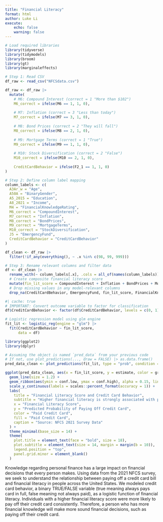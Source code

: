 ```yaml
---
title: "Financial Literacy"
format: html
author: Luke Li
execute:
    echo: false
    warning: false
---
```


```r
# Load required libraries
library(tidyverse)
library(tidymodels)
library(broom)
library(gt)
library(marginaleffects)

# Step 1: Read CSV
df_raw <- read_csv("NFCSdata.csv")

df_raw <- df_raw |>
  mutate(
    # M6: Compound Interest (correct = 1 "More than $102")
    M6_correct = ifelse(M6 == 1, 1, 0),
    
    # M7: Inflation (correct = 3 "Less than today") 
    M7_correct = ifelse(M7 == 3, 1, 0),
    
    # M8: Bond Prices (correct = 2 "They will fall")
    M8_correct = ifelse(M8 == 2, 1, 0),
    
    # M9: Mortgage Terms (correct = 1 "True")
    M9_correct = ifelse(M9 == 1, 1, 0),
    
    # M10: Stock Diversification (correct = 2 "False")
    M10_correct = ifelse(M10 == 2, 1, 0),
    
    CreditCardBehavior = ifelse(F2_1 == 1, 1, 0)
)

# Step 2: Define column label mapping
column_labels <- c(
  A3Ar_w = "Age",
  A50A = "BinaryGender",
  A5_2015 = "Education",
  A8_2021 = "Income",
  M4 = "FinancialKnowledgeRating",
  M6_correct = "CompoundInterest",
  M7_correct = "Inflation",
  M8_correct = "BondPrices",
  M9_correct = "MortgageTerms",
  M10_correct = "StockDiversification",
  J5 = "EmergencyFund",
  CreditCardBehavior = "CreditCardBehavior"
)

df_clean <- df_raw |>
  filter(!if_any(everything(), ~ .x %in% c(98, 99, 999)))

# Step 3: Rename relevant columns and filter data
df <- df_clean |>
  rename_with(~ column_labels[.x], .cols = all_of(names(column_labels))) |>
  # Create composite financial literacy score
  mutate(fin_lit_score = CompoundInterest + Inflation + BondPrices + MortgageTerms + StockDiversification) |>
  # Drop missing values in any model-relevant columns
  drop_na(CreditCardBehavior, EmergencyFund, fin_lit_score, FinancialKnowledgeRating, Age, BinaryGender, Income, Education)
```


```r
#| cache: true
# IMPORTANT: Convert outcome variable to factor for classification
df$CreditCardBehavior <- factor(df$CreditCardBehavior, levels = c(0, 1), labels = c("No", "Yes"))

# Logistic regression model using glm engine
fit_lit <- logistic_reg(engine = "glm") |>
  fit(CreditCardBehavior ~ fin_lit_score, 
      data = df)
```

```r
library(ggplot2)
library(dplyr)

# Assuming the object is named `pred_data` from your previous code
# If not, use plot_predictions(..., draw = FALSE) |> as.data.frame()
pred_data_clean <- plot_predictions(fit_lit, type = "prob", condition = "fin_lit_score", draw = FALSE)

ggplot(pred_data_clean, aes(x = fin_lit_score, y = estimate, color = group, fill = group)) +
  geom_line(size = 1.2) +
  geom_ribbon(aes(ymin = conf.low, ymax = conf.high), alpha = 0.15, linetype = 0) +
  scale_y_continuous(labels = scales::percent_format(accuracy = 1)) +
  labs(
    title = "Financial Literacy Score and Credit Card Behavior",
    subtitle = "Higher financial literacy is strongly associated with paying off credit cards",
    x = "Financial Literacy Score",
    y = "Predicted Probability of Paying Off Credit Card",
    color = "Paid Credit Card",
    fill = "Paid Credit Card",
    caption = "Source: NFCS 2021 Survey Data"
  ) +
  theme_minimal(base_size = 14) +
  theme(
    plot.title = element_text(face = "bold", size = 18),
    plot.subtitle = element_text(size = 14, margin = margin(b = 10)),
    legend.position = "top",
    panel.grid.minor = element_blank()
  )

```

Knowledge regarding personal finance has a large impact on financial decisions that every person makes. Using data from the 2021 NFCS survey, we seek to understand the relationship between paying off a credit card bill and financial literacy in people across the United States. We modeled credit card behavior, a binary TRUE/FALSE variable (true meaning always pays card in full, false meaning not always paid), as a logistic function of financial literacy. Individuals with a higher financial literacy score were more likely to pay off their credit card consistently. Therefore, a person who has more financial knowledge will make more sound financial decisions, such as paying off their credit card.
